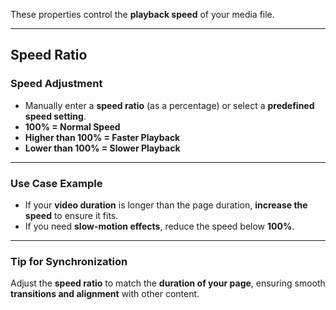 
These properties control the **playback speed** of your media file.

---

## **Speed Ratio**  

### **Speed Adjustment**  
- Manually enter a **speed ratio** (as a percentage) or select a **predefined speed setting**.  
- **100% = Normal Speed**  
- **Higher than 100% = Faster Playback**  
- **Lower than 100% = Slower Playback**  

---

### **Use Case Example**  
- If your **video duration** is longer than the page duration, **increase the speed** to ensure it fits.  
- If you need **slow-motion effects**, reduce the speed below **100%**.

---

### **Tip for Synchronization**  
Adjust the **speed ratio** to match the **duration of your page**, ensuring smooth **transitions and alignment** with other content.